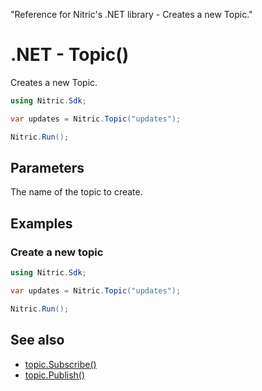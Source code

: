   "Reference for Nitric's .NET library - Creates a new Topic."

# .NET - Topic()

Creates a new Topic.

```csharp
using Nitric.Sdk;

var updates = Nitric.Topic("updates");

Nitric.Run();
```

## Parameters

<Properties>
  <Property name="name" required type="string">
    The name of the topic to create.
  </Property>
</Properties>

## Examples

### Create a new topic

```csharp
using Nitric.Sdk;

var updates = Nitric.Topic("updates");

Nitric.Run();
```

## See also

- [topic.Subscribe()](./topic-subscribe)
- [topic.Publish()](./topic-publish)

